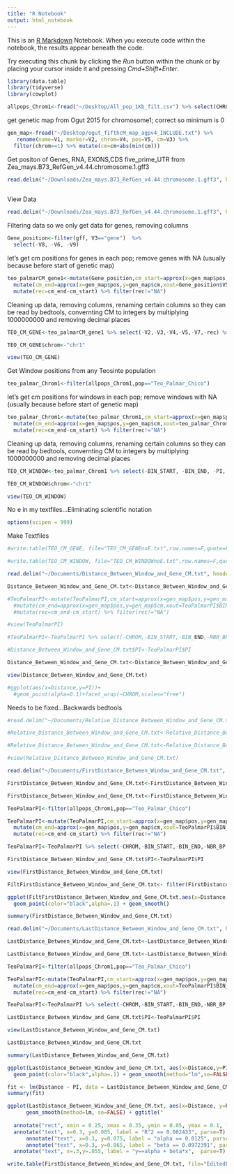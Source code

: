 ```yaml
---
title: "R Notebook"
output: html_notebook
---
```


This is an [R Markdown](http://rmarkdown.rstudio.com) Notebook. When you execute code within the notebook, the results appear beneath the code. 

Try executing this chunk by clicking the *Run* button within the chunk or by placing your cursor inside it and pressing *Cmd+Shift+Enter*. 

```r

library(data.table)
library(tidyverse)
library(cowplot)


```




```r
allpops_Chrom1<-fread("~/Desktop/All_pop_1Kb_filt.csv") %>% select(CHROM,BIN_START,BIN_END,PI,NBR_BP,pop,N_VARIANTS) %>% filter(CHROM==1)
```





get genetic map from Ogut 2015 for chromosome1; correct so minimum is 0
```r
gen_map<-fread("~/Desktop/ogut_fifthcM_map_agpv4_INCLUDE.txt") %>%
   rename(name=V1, marker=V2, chrom=V4, pos=V5, cm=V3) %>% 
  filter(chrom==1) %>% mutate(cm=cm+abs(min(cm)))
```

Get positon of Genes, RNA, EXONS,CDS five_prime_UTR from Zea_mays.B73_RefGen_v4.44.chromosome.1.gff3
```r
read.delim("~/Downloads/Zea_mays.B73_RefGen_v4.44.chromosome.1.gff3", header=F, comment.char="#") -> gff
 
```

View Data
```r
read.delim("~/Downloads/Zea_mays.B73_RefGen_v4.44.chromosome.1.gff3", header=F, comment.char="#")
```
Filtering data so we only get data for genes, removing columns
```r
Gene_position<-filter(gff, V3=="gene")  %>%
  select(-V8, -V6, -V9)  

```





let’s get cm positions for genes in each pop; remove genes with NA (usually because before start of genetic map)
```r
teo_palmarCM_gene1<-mutate(Gene_position,cm_start=approx(x=gen_map$pos,y=gen_map$cm,xout=Gene_position$V4)$y) %>%
  mutate(cm_end=approx(x=gen_map$pos,y=gen_map$cm,xout=Gene_position$V5)$y) %>%
  mutate(rec=cm_end-cm_start) %>% filter(rec!="NA")
```

Cleaning up data, removing columns, renaming certain columns so they can be read by bedtools, convernting CM to integers by multiplying 1000000000 and removing decimal places
```r
TEO_CM_GENE<-teo_palmarCM_gene1 %>% select(-V2,-V3,-V4,-V5,-V7,-rec) %>% mutate(cm_start=cm_start*1000000000, cm_end=cm_end*1000000000) %>% mutate (cm_start=round(cm_start, digits=0), cm_end=round(cm_end, digits=0)) %>% rename(chrom=V1, chromStart=cm_start, chromEnd=cm_end) 

TEO_CM_GENE$chrom<-"chr1" 

```

```r





view(TEO_CM_GENE)
```




Get Window positions from any Teosinte population
```r
teo_palmar_Chrom1<-filter(allpops_Chrom1,pop=="Teo_Palmar_Chico")
```
let’s get cm positions for windows in each pop; remove windows with NA (usually because before start of genetic map)
```r
teo_palmar_Chrom1<-mutate(teo_palmar_Chrom1,cm_start=approx(x=gen_map$pos,y=gen_map$cm,xout=teo_palmar_Chrom1$BIN_START)$y) %>%
  mutate(cm_end=approx(x=gen_map$pos,y=gen_map$cm,xout=teo_palmar_Chrom1$BIN_END)$y) %>%
  mutate(rec=cm_end-cm_start) %>% filter(rec!="NA")

```


Cleaning up data, removing columns, renaming certain columns so they can be read by bedtools, convernting CM to integers by multiplying 1000000000 and removing decimal places
```r
TEO_CM_WINDOW<-teo_palmar_Chrom1 %>% select(-BIN_START, -BIN_END, -PI, -NBR_BP, -pop, -N_VARIANTS, -rec) %>% mutate(cm_start=cm_start*1000000000, cm_end=cm_end*1000000000) %>% mutate (cm_start=round(cm_start, digits=0), cm_end=round(cm_end, digits=0)) %>% rename(chrom=CHROM, chromStart=cm_start, chromEnd=cm_end) 

TEO_CM_WINDOW$chrom<-"chr1" 
```



```r
view(TEO_CM_WINDOW)
```
No e in my textfiles...Eliminating scientific notation
```r
options(scipen = 999)

```

Make Textfiles
```r
#write.table(TEO_CM_GENE, file="TEO_CM_GENEnoE.txt",row.names=F,quote=F,sep="\t")
```

```r
#write.table(TEO_CM_WINDOW, file="TEO_CM_WINDOWnoE.txt",row.names=F,quote=F,sep="\t")
```


```r
read.delim("~/Documents/Distance_Between_Window_and_Gene_CM.txt", header=F, comment.char="#")-> Distance_Between_Window_and_Gene_CM.txt  
```

```r
Distance_Between_Window_and_Gene_CM.txt<-Distance_Between_Window_and_Gene_CM.txt %>% rename(chromWindow=V1, WindowCM_Start=V2, WindowCM_End=V3, chromGene=V4, GeneCM_Start=V5, GeneCM_End=V6, Distance=V7 )
```

```r
#TeoPalmarPI<-mutate(TeoPalmarPI,cm_start=approx(x=gen_map$pos,y=gen_map$cm,xout=TeoPalmarPI$BIN_START)$y) %>%
  #mutate(cm_end=approx(x=gen_map$pos,y=gen_map$cm,xout=TeoPalmarPI$BIN_END)$y) %>%
  #mutate(rec=cm_end-cm_start) %>% filter(rec!="NA")
```

```r
#view(TeoPalmarPI)
```


```r
#TeoPalmarPI<-TeoPalmarPI %>% select(-CHROM,-BIN_START,-BIN_END,-NBR_BP,-N_VARIANTS,-pop,-rec,-cm_start,-cm_end)
```


```r
#Distance_Between_Window_and_Gene_CM.txt$PI<-TeoPalmarPI$PI
```


```r
Distance_Between_Window_and_Gene_CM.txt<-Distance_Between_Window_and_Gene_CM.txt %>% mutate(WindowCM_Start=WindowCM_Start/1000000000,WindowCM_End=WindowCM_End/1000000000,GeneCM_Start=GeneCM_Start/1000000000,GeneCM_End=GeneCM_End/1000000000, Distance=Distance/1000000000 ) 

```

```r
view(Distance_Between_Window_and_Gene_CM.txt)
```


```r
#ggplot(aes(x=Distance,y=PI))+
  #geom_point(alpha=0.1)+facet_wrap(~CHROM,scales="free")
```

Needs to be fixed...Backwards bedtools
```r
#read.delim("~/Documents/Relative_Distance_Between_Window_and_Gene_CM.txt", header=F, comment.char="#")-> Relative_Distance_Between_Window_and_Gene_CM.txt  
```

```r
#Relative_Distance_Between_Window_and_Gene_CM.txt<-Relative_Distance_Between_Window_and_Gene_CM.txt %>% rename(chromWindow=V1, WindowCM_Start=V2, WindowCM_End=V3, chromGene=V4, GeneCM_Start=V5, GeneCM_End=V6, Distance=V7 )
```

```r
#Relative_Distance_Between_Window_and_Gene_CM.txt<-Relative_Distance_Between_Window_and_Gene_CM.txt %>% mutate(WindowCM_Start=WindowCM_Start/1000000000,WindowCM_End=WindowCM_End/1000000000,GeneCM_Start=GeneCM_Start/1000000000,GeneCM_End=GeneCM_End/1000000000, Distance=Distance/1000000000 ) 

```

```r
#view(Relative_Distance_Between_Window_and_Gene_CM.txt)

```

```r
read.delim("~/Documents/FirstDistance_Between_Window_and_Gene_CM.txt", header=F, comment.char="#")-> FirstDistance_Between_Window_and_Gene_CM.txt  
```


```r
FirstDistance_Between_Window_and_Gene_CM.txt<-FirstDistance_Between_Window_and_Gene_CM.txt %>% rename(chromWindow=V1, WindowCM_Start=V2, WindowCM_End=V3, chromGene=V4, GeneCM_Start=V5, GeneCM_End=V6, Distance=V7 )
```

```r
FirstDistance_Between_Window_and_Gene_CM.txt<-FirstDistance_Between_Window_and_Gene_CM.txt %>% mutate(WindowCM_Start=WindowCM_Start/1000000000,WindowCM_End=WindowCM_End/1000000000,GeneCM_Start=GeneCM_Start/1000000000,GeneCM_End=GeneCM_End/1000000000, Distance=Distance/1000000000 ) 

```


```r
TeoPalmarPI<-filter(allpops_Chrom1,pop=="Teo_Palmar_Chico")
```


```r
TeoPalmarPI<-mutate(TeoPalmarPI,cm_start=approx(x=gen_map$pos,y=gen_map$cm,xout=TeoPalmarPI$BIN_START)$y) %>%
  mutate(cm_end=approx(x=gen_map$pos,y=gen_map$cm,xout=TeoPalmarPI$BIN_END)$y) %>%
  mutate(rec=cm_end-cm_start) %>% filter(rec!="NA")
```



```r
TeoPalmarPI<-TeoPalmarPI %>% select(-CHROM,-BIN_START,-BIN_END,-NBR_BP,-N_VARIANTS,-pop,-rec,-cm_start,-cm_end)
```


```r
FirstDistance_Between_Window_and_Gene_CM.txt$PI<-TeoPalmarPI$PI
```

```r
view(FirstDistance_Between_Window_and_Gene_CM.txt) 
```

```r
FiltFirstDistance_Between_Window_and_Gene_CM.txt<- filter(FirstDistance_Between_Window_and_Gene_CM.txt, Distance<.00025)
```
  
```r
ggplot(FiltFirstDistance_Between_Window_and_Gene_CM.txt,aes(x=Distance,y=PI))+
  geom_point(color="black",alpha=.1) + geom_smooth()
```

```r
summary(FirstDistance_Between_Window_and_Gene_CM.txt)
```


```r
read.delim("~/Documents/LastDistance_Between_Window_and_Gene_CM.txt", header=F, comment.char="#")-> LastDistance_Between_Window_and_Gene_CM.txt  
```


```r
LastDistance_Between_Window_and_Gene_CM.txt<-LastDistance_Between_Window_and_Gene_CM.txt %>% rename(chromWindow=V1, WindowCM_Start=V2, WindowCM_End=V3, chromGene=V4, GeneCM_Start=V5, GeneCM_End=V6, Distance=V7 )
```

```r
LastDistance_Between_Window_and_Gene_CM.txt<-LastDistance_Between_Window_and_Gene_CM.txt %>% mutate(WindowCM_Start=WindowCM_Start/1000000000,WindowCM_End=WindowCM_End/1000000000,GeneCM_Start=GeneCM_Start/1000000000,GeneCM_End=GeneCM_End/1000000000, Distance=Distance/1000000000 ) 

```


```r
TeoPalmarPI<-filter(allpops_Chrom1,pop=="Teo_Palmar_Chico")
```


```r
TeoPalmarPI<-mutate(TeoPalmarPI,cm_start=approx(x=gen_map$pos,y=gen_map$cm,xout=TeoPalmarPI$BIN_START)$y) %>%
  mutate(cm_end=approx(x=gen_map$pos,y=gen_map$cm,xout=TeoPalmarPI$BIN_END)$y) %>%
  mutate(rec=cm_end-cm_start) %>% filter(rec!="NA")
```



```r
TeoPalmarPI<-TeoPalmarPI %>% select(-CHROM,-BIN_START,-BIN_END,-NBR_BP,-N_VARIANTS,-pop,-rec,-cm_start,-cm_end)
```


```r
LastDistance_Between_Window_and_Gene_CM.txt$PI<-TeoPalmarPI$PI
```






















```r
view(LastDistance_Between_Window_and_Gene_CM.txt) 
```

```r
LastDistance_Between_Window_and_Gene_CM.txt 
```

```r
summary(LastDistance_Between_Window_and_Gene_CM.txt)
```

```r
ggplot(LastDistance_Between_Window_and_Gene_CM.txt, aes(x=Distance,y=PI))+
  geom_point(color="black",alpha=.1) + geom_smooth(method="lm",se=FALSE)
```

















```r
fit <- lm(Distance ~ PI, data = LastDistance_Between_Window_and_Gene_CM.txt)
summary(fit)
```


```r
 







ggplot(LastDistance_Between_Window_and_Gene_CM.txt, aes(x=Distance, y=PI)) + geom_point(alpha=.1) +
      geom_smooth(method=lm, se=FALSE) + ggtitle("                                                     Distance vs PI") +
      
  annotate("rect", xmin = 0.25, xmax = 0.35, ymin = 0.05, ymax = 0.1, fill="white", colour="red") +    
  annotate("text", x=0.3, y=0.085, label = "R^2 == 0.002433", parse=T) +
      annotate("text", x=0.3, y=0.075, label = "alpha == 0.0125", parse=T) +
      annotate("text", x=0.3, y=0.065, label = "beta == 0.0972391", parse=T) +
  annotate("text", x=.3,y=.055, label = "y==alpha + beta*x",  parse=T)

```


```r
write.table(FirstDistance_Between_Window_and_Gene_CM.txt, file="EditedFirstDistance_Between_Window_and_Gene_CM.txt",row.names=F,quote=F,sep="\t")
```

